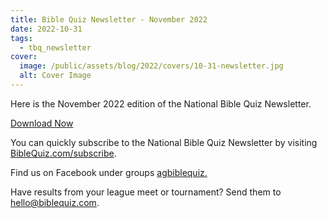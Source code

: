 ```yaml
---
title: Bible Quiz Newsletter - November 2022
date: 2022-10-31
tags:
  - tbq_newsletter
cover:
  image: /public/assets/blog/2022/covers/10-31-newsletter.jpg
  alt: Cover Image
---
```


Here is the November 2022 edition of the National Bible Quiz Newsletter.

<a href="[/assets/blog/2022/11-newsletter.pdf](% link assets/2022/2022-November.pdf %})" class="btn btn-primary">Download Now</a>

You can quickly subscribe to the National Bible Quiz Newsletter by visiting [BibleQuiz.com/subscribe](/subscribe).

Find us on Facebook under groups [agbiblequiz.](https://www.facebook.com/groups/agbiblequiz)

Have results from your league meet or tournament? Send them to [hello@biblequiz.com](mailto:hello@biblequiz.com).

